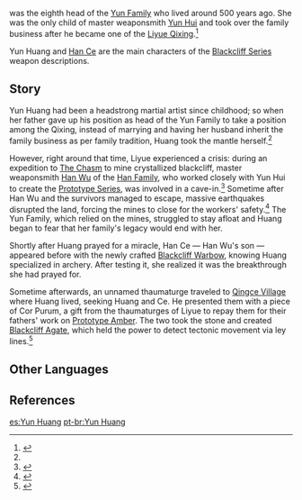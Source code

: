{{Character Infobox
|type             = Historical
|deceased         = Past
|name             = Yun Huang
|affiliation      = Yun Family
|region           = Liyue
|ancestry         = Yun Family
|father           = Yun Hui
}}
{{Lang|'''Yun Huang'''|zh=云凰|zh_rm=Yún Huáng}} was the eighth head of the [[Yun Family]] who lived around 500 years ago. She was the only child of master weaponsmith [[Yun Hui]] and took over the family business after he became one of the [[Liyue Qixing]].<ref name="BCW">{{Ref/Weapon|Blackcliff Warbow}}</ref>

Yun Huang and [[Han Ce]] are the main characters of the [[Blackcliff Series]] weapon descriptions.

==Story==
Yun Huang had been a headstrong martial artist since childhood; so when her father gave up his position as head of the Yun Family to take a position among the Qixing, instead of marrying and having her husband inherit the family business as per family tradition, Huang took the mantle herself.<ref name="BCW" />

However, right around that time, Liyue experienced a crisis: during an expedition to [[The Chasm]] to mine crystallized blackcliff, master weaponsmith [[Han Wu]] of the [[Han Family]], who worked closely with Yun Hui to create the [[Prototype Series]], was involved in a cave-in.<ref>{{Ref/Weapon|Blackcliff Longsword}}</ref> Sometime after Han Wu and the survivors managed to escape, massive earthquakes disrupted the land, forcing the mines to close for the workers' safety.<ref>{{Ref/Weapon|Blackcliff Slasher}}</ref> The Yun Family, which relied on the mines, struggled to stay afloat and Huang began to fear that her family's legacy would end with her.

Shortly after Huang prayed for a miracle, Han Ce &mdash; Han Wu's son &mdash; appeared before with the newly crafted [[Blackcliff Warbow]], knowing Huang specialized in archery. After testing it, she realized it was the breakthrough she had prayed for.

Sometime afterwards, an unnamed thaumaturge traveled to [[Qingce Village]] where Huang lived, seeking Huang and Ce. He presented them with a piece of Cor Purum, a gift from the thaumaturges of Liyue to repay them for their fathers' work on [[Prototype Amber]]. The two took the stone and created [[Blackcliff Agate]], which held the power to detect tectonic movement via ley lines.<ref>{{Ref/Weapon|Blackcliff Agate}}</ref>

==Other Languages==
{{Other Languages
|default_hidden = 1
|en      = Yun Huang
|zhs     = 云凰
|zhs_rm  = Yún Huáng
|zht     = 雲凰
|zht_rm  = Yún Huáng
|ja      = 雲凰
|ja_rm   = Un Kou{{Assumed}}
|ko      = {{tt|운황|雲凰}}
|ko_rm   = Un Hwang
|es      = Yun Huang
|fr      = Phénix
|ru      = Юнь Хуан
|th      = Yun Huang
|vi      = Yun Huang
|de      = Yun Huang
|id      = Yun Huang
|pt      = Yun Huang
}}

==References==
{{Reflist}}

[[es:Yun Huang]]
[[pt-br:Yun Huang]]